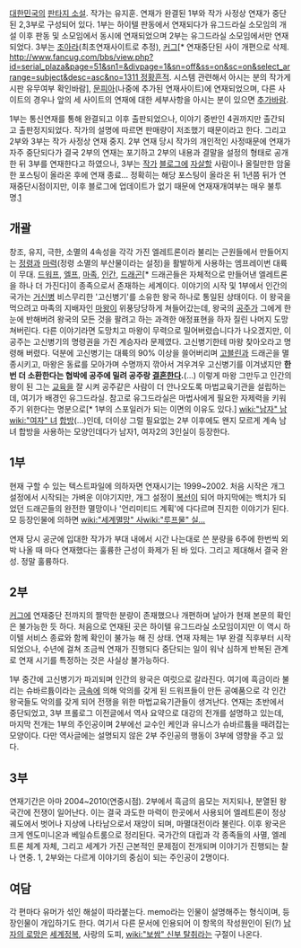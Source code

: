 [[대한민국]]의 [[판타지 소설]]. 작가는 유지훈. 연재가 완결된 1부와 작가 사정상 연재가 중단된 2,3부로 구성되어 있다. 1부는 하이텔 판동에서 연재되다가 유그드라실 소모임의 개설 이후 판동 및 소모임에서 동시에 연재되었으며 2부는 유그드라실 소모임에서만 연재되었다. 3부는 [[조아라]](최초연재사이트로 추정), [[커그]][* 연재중단된 사이 개편으로 삭제. [[http://www.fancug.com/bbs/view.php?id=serial_plaza&page=51&sn1=&divpage=1&sn=off&ss=on&sc=on&select_arrange=subject&desc=asc&no=1311 정황흔적]]. 시스템 관련해서 아시는 분의 작가게시판 유무여부 확인바람], [[문피아]](나중에 추가된 연재사이트)에 연재되었으며, 다른 사이트의 경우나 앞의 세 사이트의 연재에 대한 세부사항을 아시는 분이 있으면 [[추가바람]].

1부는 통신연재를 통해 완결되고 이후 출판되었으나, 이야기 중반인 4권까지만 출간되고 출판정지되었다. 작가의 설명에 따르면 판매량이 저조했기 때문이라고 한다. 그리고 2부와 3부는 작가 사정상 연재 중지. 2부 연재 당시 작가의 개인적인 사정때문에 연재가 자주 중단되다가 결국 2부의 연재는 포기하고 2부의 내용과 결말을 설정의 형태로 공개한 뒤 3부를 연재한다고 하였으나, 3부는 [[작가]] [[블로그]]에 [[자살]]할 사람이나 올릴만한 암울한 포스팅이 올라온 후에 연재 종료... 정확히는 해당 포스팅이 올라온 뒤 1년쯤 뒤가 연재중단시점이지만, 이후 블로그에 업데이트가 없기 때문에 연재재개여부는 매우 불투명.[http://reind.egloos.com/]

== 개괄 ==
창조, 유지, 극한, 소멸의 4속성을 각각 가진 엘레트론이라 불리는 근원들에서 만들어지는 [[정령]]과 [[마력]](정령 소멸의 부산물이라는 설정)을 활발하게 사용하는 엠프레이번 대륙이 무대. [[드워프]], [[엘프]], [[마족]], [[인간]], [[드래곤]][* 드래곤들은 자체적으로 만들어낸 엘레트론을 하나 더 가진다]이 종족으로서 존재하는 세계이다.
이야기의 시작 및 1부에서 인간의 국가는 [[거신병]] 비스무리한 '고신병기'를 소유한 왕국 하나로 통일된 상태이다. 이 왕국을 먹으려고 마족의 지배자인 [[마왕]]이 위풍당당하게 쳐들어갔는데, 왕국의 [[공주]]가 그에게 한눈에 반해버려 왕국의 모든 것을 팔려고 하는 과격한 애정표현을 하자 질린 나머지 도망쳐버린다. 다른 이야기라면 도망치고 마왕이 무력으로 밀어버렸습니다가 나오겠지만, 이 공주는 고신병기의 명령권을 가진 계승자라 문제였다. 고신병기한테 마왕 찾아오라고 명령해 버렸다.
덕분에 고신병기는 대륙의 90% 이상을 쓸어버리며 [[고블린]]과 드래곤을 멸종시키고, 마왕은 동료를 모아가며 수명까지 깎아서 겨우겨우 고신병기를 이겨냈지만 '''한번 더 소환한다는 협박에 공주에 밀려 공주랑 [[결혼]]한다.'''(...) 이렇게 마왕 그만두고 인간의 왕이 된 그는 [[교육]]을 잘 시켜 공주같은 사람이 더 안나오도록 마법교육기관을 설립하는데, 여기가 배경인 유그드라실.
참고로 유그드라실은 마법사에게 필요한 자제력을 키워주기 위한다는 명분으로[* 1부의 스포일러가 되는 이면의 이유도 있다.] [[wiki:"남자" 남]][[wiki:"여자" 녀]] [[합방]](...)인데, 더이상 그럴 필요없는 2부 이후에도 왠지 모르게 계속 남녀 합방을 사용하는 모양인데다가 남자1, 여자2의 3인실이 등장한다.

== 1부 ==
현재 구할 수 있는 텍스트파일에 의하자면 연재시기는 1999~2002. 처음 시작은 개그 설정에서 시작되는 가벼운 이야기지만, 개그 설정이 [[복선]]이 되어 마지막에는 백치가 되었던 드래곤들의 완전한 멸망이나 '언리미티드 계획'에 다다르며 진지한 이야기가 된다.
모 등장인물에 의하면 [[wiki:"세계멸망" 사]][[wiki:"루프물" 실...]]

연재 당시 공군에 입대한 작가가 부대 내에서 시간 나는대로 쓴 분량을 6주에 한번씩 외박 나올 때 마다 연재했다는 훌륭한 근성이 화제가 된 바 있다. 그리고 제대해서 결국 완성. 정말 훌륭하다.

== 2부 ==
[[커그]]에 연재중단 전까지의 짤막한 분량이 존재했으나 개편하며 날아가 현재 본문의 확인은 불가능한 듯 하다. 처음으로 연재된 곳은 하이텔 유그드라실 소모임이지만 이 역시 하이텔 서비스 종료와 함께 확인이 불가능 해 진 상태. 연재 자체는 1부 완결 직후부터 시작되었으나, 수년에 걸쳐 조금씩 연재가 진행되다 중단되는 일이 워낙 심하게 반복된 관계로 연재 시기를 특정하는 것은 사실상 불가능하다.

1부 중간에 고신병기가 파괴되며 인간의 왕국은 여럿으로 갈라진다. 여기에 흑금이라 불리는 슈바르튬이라는 [[금속]]에 의해 악의를 갖게 된 드워프들이 만든 공예품으로 각 인간 왕국들도 악의를 갖게 되어 전쟁을 위한 마법교육기관들이 생겨난다.
연재는 초반에서 중단되었고, 3부 프롤로그 이전글에서 역사 요약으로 대강의 전개를 설명하고 있는데, 마지막 전개는 1부의 주인공이며 2부에선 교수인 케인과 유니스가 슈바르튬을 때려잡는 모양이다. 다만 역사글에는 설명되지 않은 2부 주인공의 행동이 3부에 영향을 주고 있다.

== 3부 ==
연재기간은 아마 2004~2010(연중시점). 2부에서 흑금의 음모는 저지되나, 분열된 왕국간에 전쟁이 일어난다. 이는 결국 과도한 마력이 한곳에서 사용되어 엘레트론이 정상궤도에서 벗어나 지상에 나타남으로서 재앙이 되며, 마멸대전이라 불린다. 이후 왕국은 크게 엔도미니온과 베일슈트룸으로 정리된다. 국가간의 대립과 각 종족들의 사멸, 엘레트론 체계 자체, 그리고 세계가 가진 근본적인 문제점이 전개되며 이야기가 진행되는 찰나 연중. 1, 2부와는 다르게 이야기의 중심이 되는 주인공이 2명이다.

== 여담 ==
각 편마다 유머가 섞인 해설이 따라붙는다. memo라는 인물이 설명해주는 형식이며, 등장인물이 개입하기도 한다. 여기서 다른 문서에 인용되어 이 항목의 작성원인이 된(?) [[남자의 로망]]은 [[세계정복]], 사랑의 도피, [[wiki:"보쌈" 신부 탈취]]라는 구절이 나온다.
